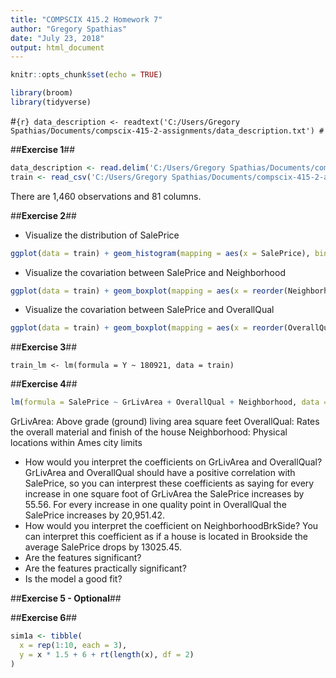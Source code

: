 ```yaml
---
title: "COMPSCIX 415.2 Homework 7"
author: "Gregory Spathias"
date: "July 23, 2018"
output: html_document
---
```


```r
knitr::opts_chunk$set(echo = TRUE)
```

```r
library(broom)
library(tidyverse)
```


#```{r}
data_description <- readtext('C:/Users/Gregory Spathias/Documents/compscix-415-2-assignments/data_description.txt')
#```

##**Exercise 1**##

```r
data_description <- read.delim('C:/Users/Gregory Spathias/Documents/compscix-415-2-assignments/data_description.txt')
train <- read_csv('C:/Users/Gregory Spathias/Documents/compscix-415-2-assignments/train.csv')
```
There are 1,460 observations and 81 columns.


##**Exercise 2**##

- Visualize the distribution of SalePrice
```r
ggplot(data = train) + geom_histogram(mapping = aes(x = SalePrice), binwidth = 10000)
```

- Visualize the covariation between SalePrice and Neighborhood
```r
ggplot(data = train) + geom_boxplot(mapping = aes(x = reorder(Neighborhood, SalePrice, FUN = median), y = SalePrice)) + coord_flip() + xlab('Neighborhood')

```

- Visualize the covariation between SalePrice and OverallQual

```r
ggplot(data = train) + geom_boxplot(mapping = aes(x = reorder(OverallQual, SalePrice, FUN = median), y = SalePrice)) + coord_flip() + xlab('Overall Quality')
```


##**Exercise 3**##
```
train_lm <- lm(formula = Y ~ 180921, data = train)

```


##**Exercise 4**##
```r
lm(formula = SalePrice ~ GrLivArea + OverallQual + Neighborhood, data = train) 
```
GrLivArea: Above grade (ground) living area square feet
OverallQual: Rates the overall material and finish of the house
Neighborhood: Physical locations within Ames city limits


- How would you interpret the coefficients on GrLivArea and OverallQual?
GrLivArea and OverallQual should have a positive correlation with SalePrice, so you can interprest these coefficients as saying for every increase in one square foot of GrLivArea the SalePrice increases by 55.56. For every increase in one quality point in OverallQual the SalePrice increases by 20,951.42. 
- How would you interpret the coefficient on NeighborhoodBrkSide?
You can interpret this coefficient as if a house is located in Brookside the average SalePrice drops by 13025.45.
- Are the features significant?
- Are the features practically significant?
- Is the model a good fit?

##**Exercise 5 - Optional**##


##**Exercise 6**##
```r
sim1a <- tibble(
  x = rep(1:10, each = 3),
  y = x * 1.5 + 6 + rt(length(x), df = 2)
)
```

